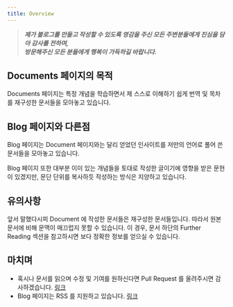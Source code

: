 ```yaml
---
title: Overview
---
```


> **_제가 블로그를 만들고 작성할 수 있도록 영감을 주신 모든 주변분들에게 진심을 담아 감사를 전하며,_** <br/> _**방문해주신 모든 분들에게 행복이 가득하길 바랍니다.**_

## Documents 페이지의 목적

Documents 페이지는 특정 개념을 학습하면서 제 스스로 이해하기 쉽게 번역 및 목차를 재구성한 문서들을 모아놓고 있습니다.

## Blog 페이지와 다른점

Blog 페이지는 Document 페이지와는 달리 얻었던 인사이트를 저만의 언어로 풀어 쓴 문서들을 모아놓고 있습니다.

Blog 페이지 또한 대부분 이미 있는 개념들을 토대로 작성한 글이기에 영향을 받은 문헌이 있겠지만, 문단 단위를 복사하듯 작성하는 방식은 지양하고 있습니다.

## 유의사항

앞서 말했다시피 Document 에 작성한 문서들은 재구성한 문서들입니다. 따라서 원본 문서에 비해 문맥이 매끄럽지 못할 수 있습니다. 이 경우, 문서 하단의 Further Reading 섹션을 참고하시면 보다 정확한 정보를 얻으실 수 있습니다.

## 마치며

- 혹시나 문서를 읽으며 수정 및 기여를 원하신다면 Pull Request 를 올려주시면 감사하겠습니다. [링크](https://github.com/pumpkiinbell/blog)
- Blog 페이지는 RSS 를 지원하고 있습니다. [링크](https://www.pumpkiinbell.com/blog/rss.xml)
